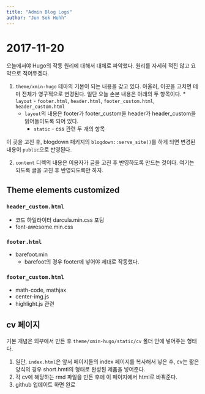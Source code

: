 ```yaml
---
title: "Admin Blog Logs"
author: "Jun Sok Huhh"
---
```


# 2017-11-20 

오늘에서야 Hugo의 작동 원리에 대해서 대체로 파악했다. 원리를 자세히 적진 않고 요약으로 적어두겠다. 

  1. `theme/xmin-hugo` 테마의 기본이 되는 내용을 갖고 있다. 아울러, 이곳을 고치면 테마 전체가 영구적으로 변경된다. 일단 오늘 손본 내용은 아래의 두 항목이다. 
    * `layout` - `footer.html`, `header.html`, `footer_custom.html`, `header_custom.html`
      * `layout`의 내용은 footer가 footer_custom을 header가 header_custom을 읽어들이도록 되어 있다. 
    * `static` - css 관련 두 개의 항목 

이 곳을 고친 후, blogdown 패키지의 `blogdown::serve_site()`를 하게 되면 변경된 내용이 `public`으로 반영된다. 
  
  2. `content` 디렉의 내용은 이용자가 글을 고친 후 반영하도록 만드는 것이다. 여기는 되도록 글을 고친 후 반영되도록만 하자. 
  
## Theme elements customized 

### `header_custom.html`

  * 코드 하일라이터 darcula.min.css 포팅 
  * font-awesome.min.css 
  
### `footer.html` 

  * barefoot.min
    * barefoot의 경우 footer에 넣어야 제대로 작동했다. 
  
### `footer_custom.html`

  * math-code, mathjax 
  * center-img.js 
  * highlight.js 관련 

## cv 페이지 

기본 개념은 외부에서 만든 후 `theme/xmin-hugo/static/cv` 폴더 안에 넣어주는 형태다. 

  1. 일단, `index.html`은 앞서 페이지들의 index 페이지를 복사해서 넣은 후, cv는 짧은 양식의 경우  short.hmtl의 형태로 완성된 제품을 넣어준다. 
  2. 각 cv에 해당하는 rmd 파일을 만든 후에 이 페이지에서 html로 바꿔준다. 
  3. github 업데이트 하면 완료
 
  
  
  




